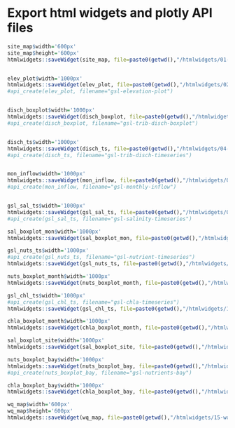 # Export html widgets and plotly API files
```r

site_map$width='600px'
site_map$height='600px'
htmlwidgets::saveWidget(site_map, file=paste0(getwd(),"/htmlwidgets/01-site_map.html"), title="Site locations")


elev_plot$width='1000px'
htmlwidgets::saveWidget(elev_plot, file=paste0(getwd(),"/htmlwidgets/02-elev_plot.html"), title="GSL water surface elevation")
#api_create(elev_plot, filename="gsl-elevation-plot")


disch_boxplot$width='1000px'
htmlwidgets::saveWidget(disch_boxplot, file=paste0(getwd(),"/htmlwidgets/03-disch_boxplot.html"), title="GSL tributary daily discharge")
#api_create(disch_boxplot, filename="gsl-trib-disch-boxplot")


disch_ts$width='1000px'
htmlwidgets::saveWidget(disch_ts, file=paste0(getwd(),"/htmlwidgets/04-disch_ts.html"), title="GSL tributary daily discharge")
#api_create(disch_ts, filename="gsl-trib-disch-timeseries")


mon_inflow$width='1000px'
htmlwidgets::saveWidget(mon_inflow, file=paste0(getwd(),"/htmlwidgets/05-mon_inflow.html"), title="GSL tributary monthly inflow")
#api_create(mon_inflow, filename="gsl-monthly-inflow")


gsl_sal_ts$width='1000px'
htmlwidgets::saveWidget(gsl_sal_ts, file=paste0(getwd(),"/htmlwidgets/06-gsl_sal_ts.html"), title="GSL salinity")
#api_create(gsl_sal_ts, filename="gsl-salinity-timeseries")

sal_boxplot_mon$width='1000px'
htmlwidgets::saveWidget(sal_boxplot_mon, file=paste0(getwd(),"/htmlwidgets/07-sal_boxplot_mon.html"), title="GSL salinity by bay")

gsl_nuts_ts$width='1000px'
#api_create(gsl_nuts_ts, filename="gsl-nutrient-timeseries")
htmlwidgets::saveWidget(gsl_nuts_ts, file=paste0(getwd(),"/htmlwidgets/08-gsl_nuts_ts.html"), title="GSL nutrients")

nuts_boxplot_month$width='1000px'
htmlwidgets::saveWidget(nuts_boxplot_month, file=paste0(getwd(),"/htmlwidgets/09-nuts_boxplot_month.html"), title="GSL nutrients")

gsl_chl_ts$width='1000px'
#api_create(gsl_chl_ts, filename="gsl-chla-timeseries")
htmlwidgets::saveWidget(gsl_chl_ts, file=paste0(getwd(),"/htmlwidgets/10-gsl_chl_ts.html"), title="GSL chlorophyll a")

chla_boxplot_month$width='1000px'
htmlwidgets::saveWidget(chla_boxplot_month, file=paste0(getwd(),"/htmlwidgets/11-chla_boxplot_month.html"), title="GSL chlorophyll a")

sal_boxplot_site$width='1000px'
htmlwidgets::saveWidget(sal_boxplot_site, file=paste0(getwd(),"/htmlwidgets/12-sal_boxplot_bay.html"), title="GSL salinity by bay")

nuts_boxplot_bay$width='1000px'
htmlwidgets::saveWidget(nuts_boxplot_bay, file=paste0(getwd(),"/htmlwidgets/13-nuts_boxplot_bay.html"), title="GSL nutrients by bay")
#api_create(nuts_boxplot_bay, filename="gsl-nutrients-bay")

chla_boxplot_bay$width='1000px'
htmlwidgets::saveWidget(chla_boxplot_bay, file=paste0(getwd(),"/htmlwidgets/14-chla_boxplot_bay.html"), title="GSL chlorophyll a by bay")

wq_map$width='600px'
wq_map$height='600px'
htmlwidgets::saveWidget(wq_map, file=paste0(getwd(),"/htmlwidgets/15-wq_map.html"), title="GSL surface water quality")


```

